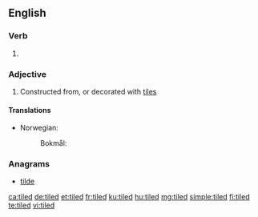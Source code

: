 ==English==

===Verb===
{{head|en|verb form}}

# {{en-past of|tile}}

===Adjective===
{{en-adj|-}}

# Constructed from, or decorated with [[tile]]s

====Translations====
{{trans-top|covered with tiles}}
* Norwegian:
*: Bokmål: {{t|nb|flislagt}}
{{trans-mid}}
{{trans-bottom}}

===Anagrams===
* [[tilde#English|tilde]]

[[ca:tiled]]
[[de:tiled]]
[[et:tiled]]
[[fr:tiled]]
[[ku:tiled]]
[[hu:tiled]]
[[mg:tiled]]
[[simple:tiled]]
[[fi:tiled]]
[[te:tiled]]
[[vi:tiled]]